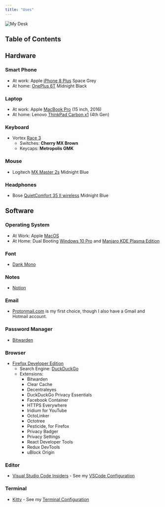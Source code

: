 ```yaml
---
title: "Uses"
---
```


<Image src="/static/img/uses/myDesk.jpg" height={806} width={605} priority={true} alt="My Desk" />

## Table of Contents

## Hardware

### Smart Phone
  - At work: Apple [iPhone 8 Plus](https://www.apple.com/) Space Grey
  - At home: [OnePlus 6T](https://www.oneplus.com/) Midnight Black

### Laptop
  - At work: Apple [MacBook Pro](https://www.apple.com/) (15 inch, 2016)
  - At home: Lenovo [ThinkPad Carbon x1](https://www.lenovo.com/) (4th Gen)

### Keyboard
  - Vortex [Race 3](http://www.vortexgear.tw/vortex2_2.asp?kind=47&kind2=225&kind3=&kind4=1044)
    - Switches: **Cherry MX Brown**
    - Keycaps: **Metropolis GMK**

### Mouse
  - Logitech [MX Master 2s](https://www.logitech.com/) Midnight Blue

### Headphones
  - Bose [QuietComfort 35 II wireless](https://www.bose.com) Midnight Blue

## Software

### Operating System
  - At Work: Apple [MacOS](https://www.apple.com/de/macos/)
  - At Home: Dual Booting [Windows 10 Pro](https://www.microsoft.com/de-de/windows/get-windows-10) and [Manjaro KDE Plasma Edition](https://manjaro.org/download/#kde-plasma)

### Font
  - [Dank Mono](https://dank.sh)

### Notes
  - [Notion](https://www.notion.so/)

### Email
  - [Protonmail.com](https://protonmail.com/) is my first choice, though I also have a Gmail and Hotmail account.

### Password Manager
  - [Bitwarden](https://bitwarden.com/)

### Browser
  - [Firefox Developer Edition](https://www.mozilla.org/de/firefox/developer/)
    - Search Engine: [DuckDuckGo](https://duckduckgo.com/)
    - Extensions:
      - Bitwarden
      - Clear Cache
      - Decentraleyes
      - DuckDuckGo Privacy Essentials
      - Facebook Container
      - HTTPS Everywhere
      - Iridium for YouTube
      - OctoLinker
      - Octotree
      - Pesticide, for Firefox
      - Privacy Badger
      - Privacy Settings
      - React Developer Tools
      - Redux DevTools
      - uBlock Origin

### Editor
  - [Visual Studio Code Insiders](https://code.visualstudio.com/insiders/) - See my [VSCode Configuration](/vscode)

### Terminal
  - [Kitty](https://sw.kovidgoyal.net/kitty/) - See my [Terminal Configuration](/terminal)

